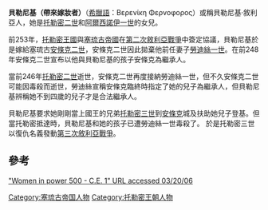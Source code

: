 '''貝勒尼基（帶來嫁妝者）'''（[[希臘語|希臘語]]：Βερενίκη Φερνοφορος）或稱貝勒尼基·敘利亞人，她是[[托勒密二世|托勒密二世]]和[[阿爾西諾伊一世|阿爾西諾伊一世]]的女兒。

前253年，[[托勒密王國|托勒密王國]]與[[塞琉古帝國|塞琉古帝國]]在[[敘利亞戰爭#第二次敘利亞戰爭（前260-前253年）|第二次敘利亞戰爭]]中簽定協議，貝勒尼基於是嫁給塞琉古[[安條克二世|安條克二世]]，安條克二世因此拋棄他前任妻子[[勞迪絲一世|勞迪絲一世]]。在前248年安條克二世宣布以他與貝勒尼基的孩子安條克為繼承人。

當前246年[[托勒密二世|托勒密二世]]逝世，安條克二世再度接納勞迪絲一世，但不久安條克二世可能因毒殺而逝世，勞迪絲宣稱安條克臨終時指定了她的兒子為繼承人，但貝勒尼基辨稱她不到四歲的兒子才是合法繼承人。

貝勒尼基要求她剛剛當上國王的兄弟[[托勒密三世|托勒密三世]]到[[安條克|安條克]]城及扶助她兒子登基。但當托勒密抵達時，貝勒尼基和她的孩子已遭勞迪絲一世毒殺了。
於是托勒密三世以復仇名義發動[[敘利亞戰爭#第三次敘利亞戰爭（前246-前241年）|第三次敘利亞戰爭]]。

== 參考 ==
[http://www.guide2womenleaders.com/womeninpower/Womeninpower00000.htm "Women in power 500 - C.E. 1" URL accessed 03/20/06] {{Wayback|url=http://www.guide2womenleaders.com/womeninpower/Womeninpower00000.htm |date=20210211081429 }}

[[Category:塞琉古帝国人物|Category:塞琉古帝国人物]]
[[Category:托勒密王朝人物|Category:托勒密王朝人物]]